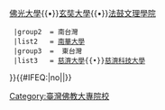 {{Navbox
  |title      = [[中華民國（臺灣）佛教大學|<span style="color:#FFFFFF;">中華民國（臺灣）佛教大學</span>]]
  |image      = 
  |titlestyle = color: #FFE4B5; background-color: #996B1F
  |groupstyle = color: #B8860B; background-color: #F5DEB3
  |name       = 中華民國（臺灣）佛教大學
  |group1  = 北台灣
  |list1   = [[華梵大學]]{{•}}[[佛光大學]]{{•}}[[玄奘大學]]{{•}}[[法鼓文理學院]]
  |group2  = 南台灣
  |list2   = [[南華大學 (臺灣)|南華大學]]
  |group3  =  東台灣
  |list3   = [[慈濟大學]]{{•}}[[慈濟科技大學]]
}}<includeonly>{{#IFEQ:{{{cat}}}|no||[[Category:臺灣佛教大專院校]]}}</includeonly><noinclude>{{Documentation}}</noinclude>